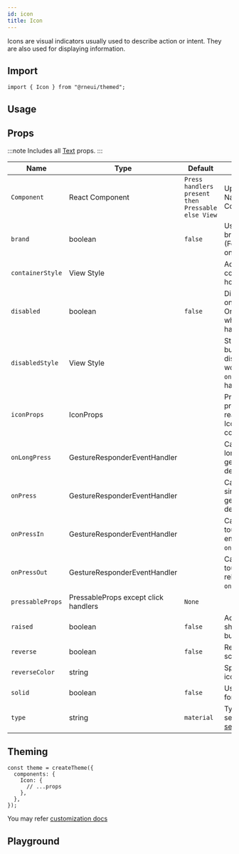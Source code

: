```yaml
---
id: icon
title: Icon
---
```



<IconsStyle />

Icons are visual indicators usually used to describe action or intent.
They are also used for displaying information.

## Import

```tsx
import { Icon } from "@rneui/themed";
```

## Usage

<Usage />

## Props

:::note
Includes all [Text](https://reactnative.dev/docs/text#props) props.
:::

<div class='table-responsive'>

| Name             | Type                                 | Default                                           | Description                                                                  |
| ---------------- | ------------------------------------ | ------------------------------------------------- | ---------------------------------------------------------------------------- |
| `Component`      | React Component                      | `Press handlers present then Pressable else View` | Update React Native Component.                                               |
| `brand`          | boolean                              | `false`                                           | Uses the brands font (FontAwesome5 only).                                    |
| `containerStyle` | View Style                           |                                                   | Add styling to container holding icon.                                       |
| `disabled`       | boolean                              | `false`                                           | Disables onPress events. Only works when `onPress` has a handler.            |
| `disabledStyle`  | View Style                           |                                                   | Style for the button when disabled. Only works when `onPress` has a handler. |
| `iconProps`      | IconProps                            |                                                   | Provide all props from react-native Icon component.                          |
| `onLongPress`    | GestureResponderEventHandler         |                                                   | Called when a long-tap gesture is detected.                                  |
| `onPress`        | GestureResponderEventHandler         |                                                   | Called when a single tap gesture is detected.                                |
| `onPressIn`      | GestureResponderEventHandler         |                                                   | Called when a touch is engaged before `onPress`.                             |
| `onPressOut`     | GestureResponderEventHandler         |                                                   | Called when a touch is released before `onPress`.                            |
| `pressableProps` | PressableProps except click handlers | `None`                                            |                                                                              |
| `raised`         | boolean                              | `false`                                           | Adds box shadow to button.                                                   |
| `reverse`        | boolean                              | `false`                                           | Reverses color scheme.                                                       |
| `reverseColor`   | string                               |                                                   | Specify reverse icon color.                                                  |
| `solid`          | boolean                              | `false`                                           | Uses the solid font.                                                         |
| `type`           | string                               | `material`                                        | Type of icon set. [Supported sets here](#available-icon-sets).               |

</div>

## Theming

```tsx
const theme = createTheme({
  components: {
    Icon: {
      // ...props
    },
  },
});
```

You may refer [customization docs](../customization)

## Playground

<Play />

